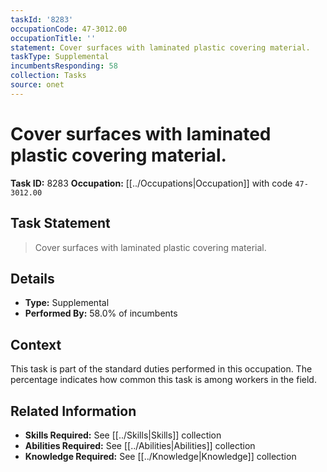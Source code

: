 ```yaml
---
taskId: '8283'
occupationCode: 47-3012.00
occupationTitle: ''
statement: Cover surfaces with laminated plastic covering material.
taskType: Supplemental
incumbentsResponding: 58
collection: Tasks
source: onet
---
```

# Cover surfaces with laminated plastic covering material.

**Task ID:** 8283
**Occupation:** [[../Occupations|Occupation]] with code `47-3012.00`

## Task Statement

> Cover surfaces with laminated plastic covering material.

## Details

- **Type:** Supplemental
- **Performed By:** 58.0% of incumbents

## Context

This task is part of the standard duties performed in this occupation. The percentage indicates how common this task is among workers in the field.

## Related Information

- **Skills Required:** See [[../Skills|Skills]] collection
- **Abilities Required:** See [[../Abilities|Abilities]] collection
- **Knowledge Required:** See [[../Knowledge|Knowledge]] collection
